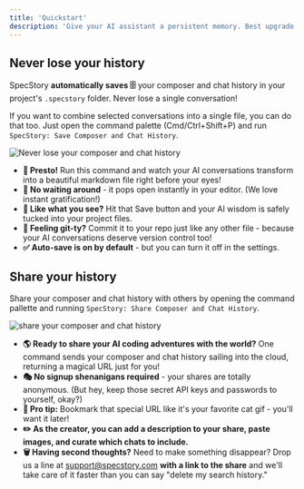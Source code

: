 ```yaml
---
title: 'Quickstart'
description: 'Give your AI assistant a persistent memory. Best upgrade since coffee ☕'
---
```


## Never lose your history

SpecStory **automatically saves 🗄️** your composer and chat history in your project's `.specstory` folder. Never lose a single conversation!

If you want to combine selected conversations into a single file, you can do that too. Just open the command palette (Cmd/Ctrl+Shift+P) and run `SpecStory: Save Composer and Chat History`.

![Never lose your composer and chat history](https://share.specstory.com/extension/never_lose_your_composer_history.gif)


- **📝 Presto!** Run this command and watch your AI conversations transform into a beautiful markdown file right before your eyes!
- **👀 No waiting around** - it pops open instantly in your editor. (We love instant gratification!)
- **💾 Like what you see?** Hit that Save button and your AI wisdom is safely tucked into your project files.
- **🌳 Feeling git-ty?** Commit it to your repo just like any other file - because your AI conversations deserve version control too!
- **✅ Auto-save is on by default** - but you can turn it off in the settings.


## Share your history

Share your composer and chat history with others by opening the command pallette and running `SpecStory: Share Composer and Chat History`.

![share your composer and chat history](https://share.specstory.com/extension/share_your_history.gif)

- **🌎 Ready to share your AI coding adventures with the world?** One command sends your composer and chat history sailing into the cloud, returning a magical URL just for you!
- **🎭 No signup shenanigans required** - your shares are totally anonymous. (But hey, keep those secret API keys and passwords to yourself, okay?)
- **🔗 Pro tip:** Bookmark that special URL like it's your favorite cat gif - you'll want it later!
- **✏️ As the creator, you can add a description to your share, paste images, and curate which chats to include.**
- **🗑️ Having second thoughts?** Need to make something disappear? Drop us a line at [support@specstory.com](mailto:support@specstory.com) **with a link to the share** and we'll take care of it faster than you can say "delete my search history."
